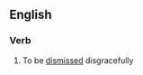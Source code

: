 ==English==

===Verb===
{{head|en|verb|head=[[get]] [[one's]] [[marching]] [[orders]]}}

# {{idiomatic}} To be [[dismissed]] disgracefully
